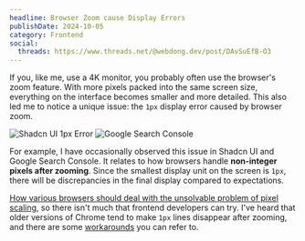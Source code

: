 ```yaml
---
headline: Browser Zoom cause Display Errors
publishDate: 2024-10-05
category: Frontend
social:
  threads: https://www.threads.net/@webdong.dev/post/DAvSuEfB-O3
---
```


If you, like me, use a 4K monitor, you probably often use the browser's zoom feature. With more pixels packed into the same screen size, everything on the interface becomes smaller and more detailed. This also led me to notice a unique issue: the `1px` display error caused by browser zoom.

![Shadcn UI 1px Error](one-px-offset.webp 'Shadcn UI 1px Error')
![Google Search Console](search-console.webp 'Google Search Console Strange Checkbox')

For example, I have occasionally observed this issue in Shadcn UI and Google Search Console. It relates to how browsers handle **non-integer pixels after zooming**. Since the smallest display unit on the screen is `1px`, there will be discrepancies in the final display compared to expectations.

[How various browsers should deal with the unsolvable problem of pixel scaling](https://stackoverflow.com/questions/32184316/html-border-thickness-on-zoom), so there isn't much that frontend developers can try. I've heard that older versions of Chrome tend to make `1px` lines disappear after zooming, and there are some [workarounds](https://muffinman.io/blog/fix-for-chrome-not-rendering-borders/) you can refer to.
